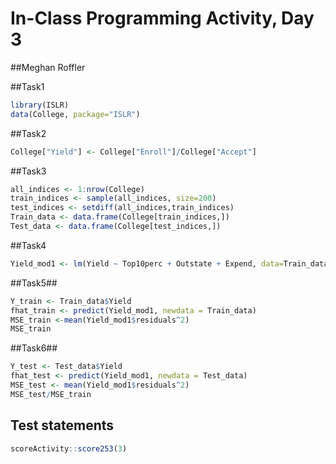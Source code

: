 # In-Class Programming Activity, Day 3

##Meghan Roffler

##Task1
```r
library(ISLR)
data(College, package="ISLR")
```

##Task2
```r
College["Yield"] <- College["Enroll"]/College["Accept"]
```

##Task3
```r
all_indices <- 1:nrow(College)
train_indices <- sample(all_indices, size=200)
test_indices <- setdiff(all_indices,train_indices)
Train_data <- data.frame(College[train_indices,])
Test_data <- data.frame(College[test_indices,])
```

##Task4
```r
Yield_mod1 <- lm(Yield ~ Top10perc + Outstate + Expend, data=Train_data)
```

##Task5##
```r
Y_train <- Train_data$Yield
fhat_train <- predict(Yield_mod1, newdata = Train_data)
MSE_train <-mean(Yield_mod1$residuals^2)
MSE_train
```

##Task6##
```r
Y_test <- Test_data$Yield
fhat_test <- predict(Yield_mod1, newdata = Test_data)
MSE_test <- mean(Yield_mod1$residuals^2)
MSE_test/MSE_train
```


## Test statements

```r
scoreActivity::score253(3)
```